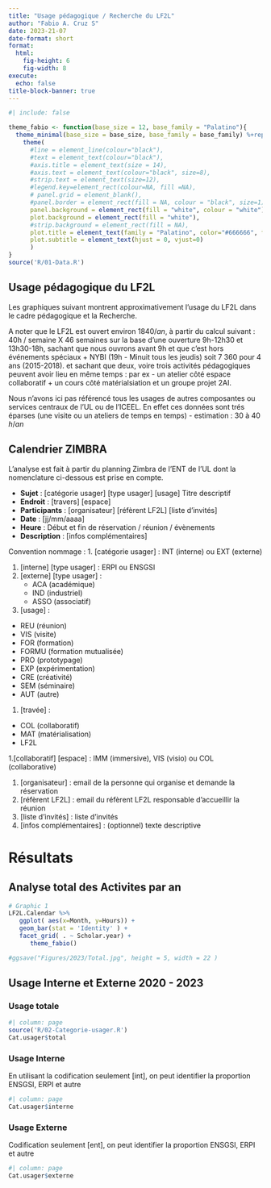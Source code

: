 ```yaml
---
title: "Usage pédagogique / Recherche du LF2L"
author: "Fabio A. Cruz S"
date: 2023-21-07
date-format: short
format: 
  html:
    fig-height: 6 
    fig-width: 8
execute:
  echo: false
title-block-banner: true
---
```



```r
#| include: false  

theme_fabio <- function(base_size = 12, base_family = "Palatino"){
  theme_minimal(base_size = base_size, base_family = base_family) %+replace%
    theme(
      #line = element_line(colour="black"),
      #text = element_text(colour="black"),
      #axis.title = element_text(size = 14),
      #axis.text = element_text(colour="black", size=8),
      #strip.text = element_text(size=12),
      #legend.key=element_rect(colour=NA, fill =NA),
      # panel.grid = element_blank(),   
      #panel.border = element_rect(fill = NA, colour = "black", size=1),
      panel.background = element_rect(fill = "white", colour = "white"),
      plot.background = element_rect(fill = "white"),
      #strip.background = element_rect(fill = NA),
      plot.title = element_text(family = "Palatino", color="#666666", face="bold", size=15, hjust=0, vjust=1.5),
      plot.subtitle = element_text(hjust = 0, vjust=0)
      )
}
source('R/01-Data.R')
```


## Usage pédagogique du LF2L

Les graphiques suivant montrent approximativement l’usage du LF2L dans le cadre pédagogique et la Recherche.

A noter que le LF2L est ouvert environ $1840 / an$, à partir du calcul suivant : 40h / semaine X 46 semaines sur la base d’une ouverture 9h-12h30 et 13h30-18h, sachant que nous ouvrons avant 9h et que c’est hors événements spéciaux + NYBI (19h - Minuit tous les jeudis) soit 7 360 pour 4 ans (2015-2018).
et sachant que deux, voire trois activités pédagogiques peuvent avoir lieu en même temps : par ex - un atelier côté espace collaboratif + un cours côté matérialsiation et un groupe projet 2AI.

Nous n’avons ici pas référencé tous les usages de autres composantes ou services centraux de l’UL ou de l’ICEEL.
En effet ces données sont trés éparses (une visite ou un ateliers de temps en temps) - estimation : 30 à 40 $h / an$


## Calendrier ZIMBRA

L'analyse est fait à partir du planning Zimbra de l’ENT de l’UL dont la nomenclature ci-dessous est prise en compte.


- **Sujet** : [catégorie usager] [type usager] [usage] Titre descriptif
- **Endroit** : [travers] [espace]
- **Participants** : [organisateur] [réfèrent LF2L] [liste d’invités]
- **Date** : [jj/mm/aaaa]
- **Heure** : Début et fin de réservation / réunion / évènements
- **Description** : [infos complémentaires]

Convention nommage :
1. [catégorie usager] : INT (interne) ou EXT (externe)

1. [interne] [type usager] : ERPI ou ENSGSI
1. [externe] [type usager] : 
      - ACA (académique)
      - IND (industriel) 
      - ASSO (associatif)
1. [usage] : 
  - REU (réunion)
  - VIS (visite)
  - FOR (formation)
  - FORMU (formation mutualisée) 
  - PRO (prototypage)
  - EXP (expérimentation)
  - CRE (créativité)
  - SEM (séminaire)
  - AUT (autre)

1. [travée] : 
  - COL (collaboratif) 
  - MAT (matérialisation) 
  - LF2L

1.[collaboratif] [espace] : IMM (immersive), VIS (visio) ou COL (collaborative)

1. [organisateur] : email de la personne qui organise et demande la réservation
1. [réfèrent LF2L] : email du réfèrent LF2L responsable d’accueillir la réunion
1. [liste d’invités] : liste d’invités
1. [infos complémentaires] : (optionnel) texte descriptive 



# Résultats
## Analyse total des Activites par an

```r
# Graphic 1
LF2L.Calendar %>% 
   ggplot( aes(x=Month, y=Hours)) +
   geom_bar(stat = 'Identity' ) +
   facet_grid( . ~ Scholar.year) +
      theme_fabio()

#ggsave("Figures/2023/Total.jpg", height = 5, width = 22 )

```


## Usage Interne et Externe 2020 - 2023
### Usage totale

```r
#| column: page
source('R/02-Categorie-usager.R')
Cat.usager$total
```


### Usage Interne 

En utilisant la codification seulement [int], on peut identifier la proportion ENSGSI, ERPI et autre

```r
#| column: page
Cat.usager$interne
```


### Usage Externe

Codification seulement [ent], on peut identifier la proportion ENSGSI, ERPI et autre

```r
#| column: page
Cat.usager$externe
```
